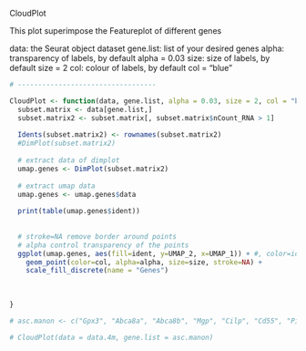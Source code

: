 ################# CloudPlot ###############
This plot superimpose the Featureplot of different genes

data: the Seurat object dataset
gene.list: list of your desired genes
alpha: transparency of labels, by default alpha = 0.03
size: size of labels, by default size = 2
col: colour of labels, by default col = "blue"


```r
# ----------------------------------

CloudPlot <- function(data, gene.list, alpha = 0.03, size = 2, col = "blue") {
  subset.matrix <- data[gene.list,]
  subset.matrix2 <- subset.matrix[, subset.matrix$nCount_RNA > 1] 
  
  Idents(subset.matrix2) <- rownames(subset.matrix2)
  #DimPlot(subset.matrix2)
  
  # extract data of dimplot
  umap.genes <- DimPlot(subset.matrix2)
  
  # extract umap data
  umap.genes <- umap.genes$data
  
  print(table(umap.genes$ident))
  
  
  # stroke=NA remove border around points
  # alpha control transparency of the points
  ggplot(umap.genes, aes(fill=ident, y=UMAP_2, x=UMAP_1)) + #, color=ident
    geom_point(color=col, alpha=alpha, size=size, stroke=NA) +
    scale_fill_discrete(name = "Genes") 
  
  
  
}

# asc.manon <- c("Gpx3", "Abca8a", "Abca8b", "Mgp", "Cilp", "Cd55", "Pi1")

# CloudPlot(data = data.4m, gene.list = asc.manon)
```
